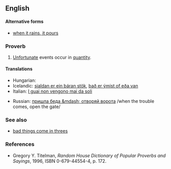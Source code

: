 ==English==

====Alternative forms====
* [[when it rains, it pours]]

===Proverb===
{{infl|en|proverb|head=[[it]] [[never]] [[rain]]s [[but]] it [[pour]]s}}

# [[unfortunate|Unfortunate]] events occur in [[quantity]].

====Translations====
{{trans-top|unfortunate events occur in quantitiy}}
* Hungarian: {{t|hu|a baj nem jár egyedül}}
* Icelandic: [[sjaldan er ein báran stök]], [[það er ýmist of eða van]]
* Italian: [[I guai non vengono mai da soli]]
{{trans-mid}}
* Russian: [[пришла беда &mdash; отворяй ворота]] /when the trouble comes, open the gate/
{{trans-bottom}}

===See also===
* [[bad things come in threes]]

===References===
* Gregory Y. Titelman, ''Random House Dictionary of Popular Proverbs and Sayings'', 1996, ISBN 0-679-44554-4, p. 172.